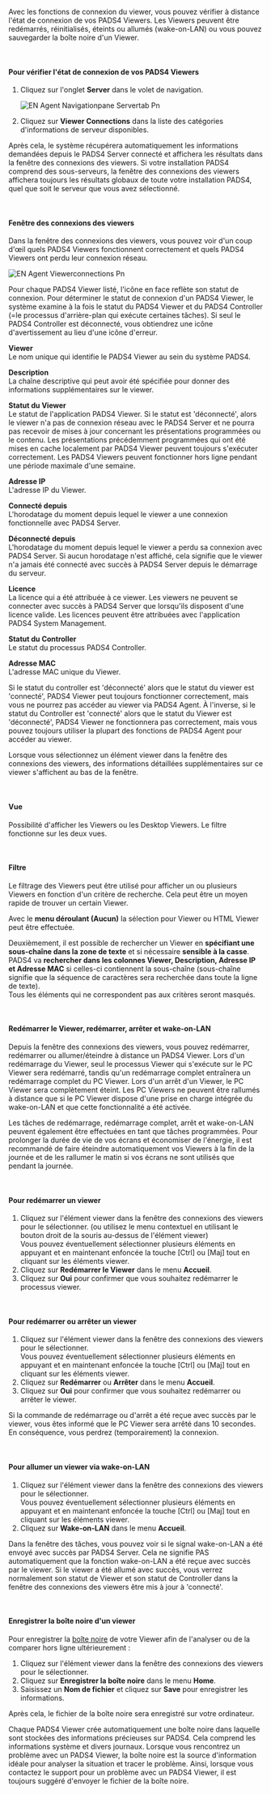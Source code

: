 Avec les fonctions de connexion du viewer, vous pouvez vérifier à distance l'état de connexion de vos PADS4 Viewers. Les Viewers peuvent être redémarrés, réinitialisés, éteints ou allumés (wake-on-LAN) ou vous pouvez sauvegarder la boîte noire d'un Viewer.

 

#### **Pour vérifier l'état de connexion de vos PADS4 Viewers**

1. Cliquez sur l'onglet **Server** dans le volet de navigation.

   ![EN Agent Navigationpane Servertab Pn](/images/digital-signage/windows-applications/agent/remote-management-and-monitoring/EN-Agent-Navigationpane-Servertab.png)
2. Cliquez sur **Viewer Connections** dans la liste des catégories d'informations de serveur disponibles.

Après cela, le système récupérera automatiquement les informations demandées depuis le PADS4 Server connecté et affichera les résultats dans la fenêtre des connexions des viewers. Si votre installation PADS4 comprend des sous-serveurs, la fenêtre des connexions des viewers affichera toujours les résultats globaux de toute votre installation PADS4, quel que soit le serveur que vous avez sélectionné.

 

#### **Fenêtre des connexions des viewers**

Dans la fenêtre des connexions des viewers, vous pouvez voir d'un coup d'œil quels PADS4 Viewers fonctionnent correctement et quels PADS4 Viewers ont perdu leur connexion réseau.

![EN Agent Viewerconnections Pn](/images/digital-signage/windows-applications/agent/main-window/EN-Agent-Viewerconnections.png)

<Tip>
  Pour chaque PADS4 Viewer listé, l'icône en face reflète son statut de connexion. Pour déterminer le statut de connexion d'un PADS4 Viewer, le système examine à la fois le statut du PADS4 Viewer et du PADS4 Controller (=le processus d'arrière-plan qui exécute certaines tâches). Si seul le PADS4 Controller est déconnecté, vous obtiendrez une icône d'avertissement au lieu d'une icône d'erreur.
</Tip>

**Viewer**\
Le nom unique qui identifie le PADS4 Viewer au sein du système PADS4.

**Description**\
La chaîne descriptive qui peut avoir été spécifiée pour donner des informations supplémentaires sur le viewer.

**Statut du Viewer**\
Le statut de l'application PADS4 Viewer. Si le statut est 'déconnecté', alors le viewer n'a pas de connexion réseau avec le PADS4 Server et ne pourra pas recevoir de mises à jour concernant les présentations programmées ou le contenu. Les présentations précédemment programmées qui ont été mises en cache localement par PADS4 Viewer peuvent toujours s'exécuter correctement. Les PADS4 Viewers peuvent fonctionner hors ligne pendant une période maximale d'une semaine.

**Adresse IP**\
L'adresse IP du Viewer.

**Connecté depuis**\
L'horodatage du moment depuis lequel le viewer a une connexion fonctionnelle avec PADS4 Server.

**Déconnecté depuis**\
L'horodatage du moment depuis lequel le viewer a perdu sa connexion avec PADS4 Server. Si aucun horodatage n'est affiché, cela signifie que le viewer n'a jamais été connecté avec succès à PADS4 Server depuis le démarrage du serveur.

**Licence**\
La licence qui a été attribuée à ce viewer. Les viewers ne peuvent se connecter avec succès à PADS4 Server que lorsqu'ils disposent d'une licence valide. Les licences peuvent être attribuées avec l'application PADS4 System Management.

**Statut du Controller**\
Le statut du processus PADS4 Controller.

**Adresse MAC**\
L'adresse MAC unique du Viewer.

<Tip>
  Si le statut du controller est 'déconnecté' alors que le statut du viewer est 'connecté', PADS4 Viewer peut toujours fonctionner correctement, mais vous ne pourrez pas accéder au viewer via PADS4 Agent. À l'inverse, si le statut du Controller est 'connecté' alors que le statut du Viewer est 'déconnecté', PADS4 Viewer ne fonctionnera pas correctement, mais vous pouvez toujours utiliser la plupart des fonctions de PADS4 Agent pour accéder au viewer.
</Tip>

Lorsque vous sélectionnez un élément viewer dans la fenêtre des connexions des viewers, des informations détaillées supplémentaires sur ce viewer s'affichent au bas de la fenêtre.

 

#### **Vue**

Possibilité d'afficher les Viewers ou les Desktop Viewers. Le filtre fonctionne sur les deux vues.

 

#### **Filtre**

Le filtrage des Viewers peut être utilisé pour afficher un ou plusieurs Viewers en fonction d'un critère de recherche. Cela peut être un moyen rapide de trouver un certain Viewer.

Avec le **menu déroulant (Aucun)** la sélection pour Viewer ou HTML Viewer peut être effectuée.

Deuxièmement, il est possible de rechercher un Viewer en **spécifiant une sous-chaîne dans la zone de texte** et si nécessaire **sensible à la casse**.\
PADS4 va **rechercher dans les colonnes Viewer, Description, Adresse IP et Adresse MAC** si celles-ci contiennent la sous-chaîne (sous-chaîne signifie que la séquence de caractères sera recherchée dans toute la ligne de texte).\
Tous les éléments qui ne correspondent pas aux critères seront masqués.

 

#### **Redémarrer le Viewer, redémarrer, arrêter et wake-on-LAN**

Depuis la fenêtre des connexions des viewers, vous pouvez redémarrer, redémarrer ou allumer/éteindre à distance un PADS4 Viewer. Lors d'un redémarrage du Viewer, seul le processus Viewer qui s'exécute sur le PC Viewer sera redémarré, tandis qu'un redémarrage complet entraînera un redémarrage complet du PC Viewer. Lors d'un arrêt d'un Viewer, le PC Viewer sera complètement éteint. Les PC Viewers ne peuvent être rallumés à distance que si le PC Viewer dispose d'une prise en charge intégrée du wake-on-LAN et que cette fonctionnalité a été activée.

<Tip>
  Les tâches de redémarrage, redémarrage complet, arrêt et wake-on-LAN peuvent également être effectuées en tant que tâches programmées. Pour prolonger la durée de vie de vos écrans et économiser de l'énergie, il est recommandé de faire éteindre automatiquement vos Viewers à la fin de la journée et de les rallumer le matin si vos écrans ne sont utilisés que pendant la journée.
</Tip>

 

#### **Pour redémarrer un viewer**

1. Cliquez sur l'élément viewer dans la fenêtre des connexions des viewers pour le sélectionner. (ou utilisez le menu contextuel en utilisant le bouton droit de la souris au-dessus de l'élément viewer)\
   Vous pouvez éventuellement sélectionner plusieurs éléments en appuyant et en maintenant enfoncée la touche \[Ctrl] ou \[Maj] tout en cliquant sur les éléments viewer.
2. Cliquez sur **Redémarrer le Viewer** dans le menu **Accueil**.
3. Cliquez sur **Oui** pour confirmer que vous souhaitez redémarrer le processus viewer.

 

#### **Pour redémarrer ou arrêter un viewer**

1. Cliquez sur l'élément viewer dans la fenêtre des connexions des viewers pour le sélectionner.\
   Vous pouvez éventuellement sélectionner plusieurs éléments en appuyant et en maintenant enfoncée la touche \[Ctrl] ou \[Maj] tout en cliquant sur les éléments viewer.
2. Cliquez sur **Redémarrer** ou **Arrêter** dans le menu **Accueil**.
3. Cliquez sur **Oui** pour confirmer que vous souhaitez redémarrer ou arrêter le viewer.

Si la commande de redémarrage ou d'arrêt a été reçue avec succès par le viewer, vous êtes informé que le PC Viewer sera arrêté dans 10 secondes. En conséquence, vous perdrez (temporairement) la connexion.

 

#### **Pour allumer un viewer via wake-on-LAN**

1. Cliquez sur l'élément viewer dans la fenêtre des connexions des viewers pour le sélectionner.\
   Vous pouvez éventuellement sélectionner plusieurs éléments en appuyant et en maintenant enfoncée la touche \[Ctrl] ou \[Maj] tout en cliquant sur les éléments viewer.
2. Cliquez sur **Wake-on-LAN** dans le menu **Accueil**.

Dans la fenêtre des tâches, vous pouvez voir si le signal wake-on-LAN a été envoyé avec succès par PADS4 Server. Cela ne signifie PAS automatiquement que la fonction wake-on-LAN a été reçue avec succès par le viewer. Si le viewer a été allumé avec succès, vous verrez normalement son statut de Viewer et son statut de Controller dans la fenêtre des connexions des viewers être mis à jour à 'connecté'.

 

#### **Enregistrer la boîte noire d'un viewer**

Pour enregistrer la [boîte noire](https://pads4documentation.blob.core.windows.net/agent/Content/Main%20Window/Navigation%20pane.htm) de votre Viewer afin de l'analyser ou de la comparer hors ligne ultérieurement :

1. Cliquez sur l'élément viewer dans la fenêtre des connexions des viewers pour le sélectionner.
2. Cliquez sur **Enregistrer la boîte noire** dans le menu **Home**.
3. Saisissez un **Nom de fichier** et cliquez sur **Save** pour enregistrer les informations.

Après cela, le fichier de la boîte noire sera enregistré sur votre ordinateur.

<Tip>
  Chaque PADS4 Viewer crée automatiquement une boîte noire dans laquelle sont stockées des informations précieuses sur PADS4. Cela comprend les informations système et divers journaux. Lorsque vous rencontrez un problème avec un PADS4 Viewer, la boîte noire est la source d'information idéale pour analyser la situation et tracer le problème. Ainsi, lorsque vous contactez le support pour un problème avec un PADS4 Viewer, il est toujours suggéré d'envoyer le fichier de la boîte noire.
</Tip>
